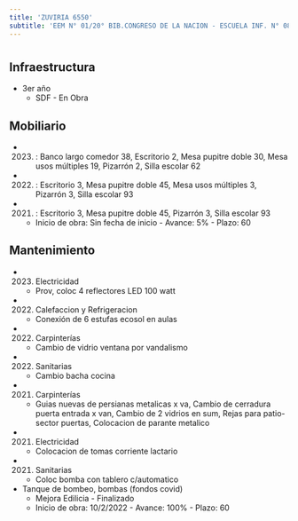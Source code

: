 ```yaml
---
title: 'ZUVIRIA 6550'
subtitle: 'EEM N° 01/20° BIB.CONGRESO DE LA NACION - ESCUELA INF. N° 08/20° - JII N° 04/20°'
---
```


#
## Infraestructura

* 3er año 
    + SDF - En Obra 


## Mobiliario

*  (2023) : Banco largo comedor 38, Escritorio 2, Mesa pupitre doble 30, Mesa usos múltiples 19, Pizarrón 2, Silla escolar 62 

*  (2022) : Escritorio 3, Mesa pupitre doble 45, Mesa usos múltiples 3, Pizarrón 3, Silla escolar 93 

*  (2021) : Escritorio 3, Mesa pupitre doble 45, Pizarrón 3, Silla escolar 93 



    + Inicio de obra: Sin fecha de inicio - Avance: 5% - Plazo: 60 



## Mantenimiento

*  (2023) Electricidad 
    + Prov, coloc 4 reflectores LED 100 watt

*  (2022) Calefaccion y Refrigeracion 
    + Conexión de 6 estufas ecosol en aulas

*  (2022) Carpinterías 
    + Cambio de vidrio ventana por vandalismo

*  (2022) Sanitarias 
    + Cambio bacha cocina

*  (2021) Carpinterías 
    + Guias nuevas de persianas metalicas x va, Cambio de cerradura puerta entrada x van, Cambio de 2 vidrios en sum, Rejas para patio-sector puertas, Colocacion de parante metalico

*  (2021) Electricidad 
    + Colocacion de tomas corriente lactario

*  (2021) Sanitarias 
    + Coloc bomba con tablero c/automatico




* Tanque de bombeo, bombas (fondos covid) 
    + Mejora Edilicia - Finalizado 
    + Inicio de obra: 10/2/2022 - Avance: 100% - Plazo: 60 




